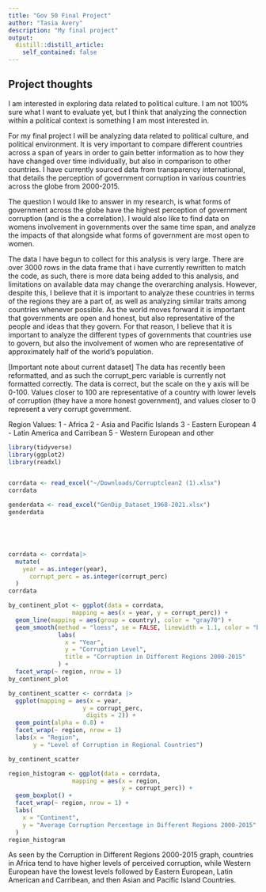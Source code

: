 ```yaml
---
title: "Gov 50 Final Project"
author: "Tasia Avery"
description: "My final project"
output:
  distill::distill_article:
    self_contained: false
---
```




## Project thoughts

I am interested in exploring data related to political culture. I am not 100% sure what I want to evaluate yet, but I think that analyzing the connection within a political context is something I am most interested in. 


For my final project I will be analyzing data related to political culture, and political environment. It is very important to compare different countries across a span of years in order to gain better information as to how they have changed over time individually, but also in comparison to other countries. I have currently sourced data from transparency international, that details the perception of government corruption in various countries across the globe from 2000-2015. 

The question I would like to answer in my research, is what forms of government across the globe have the highest perception of government corruption (and is the a correlation). I would also like to find data on womens involvement in governments over the same time span, and analyze the impacts of that alongside what forms of government are most open to women. 

The data I have begun to collect for this analysis is very large. There are over 3000 rows in the data frame that i have currently rewritten to match the code, as such, there is more data being added to this analysis, and limitations on available data may change the overarching analysis. However, despite this, I believe that it is important to analyze these countries in terms of the regions they are a part of, as well as analyzing similar traits among countries whenever possible. As the world moves forward it is important that governments are open and honest, but also representative of the people and ideas that they govern. For that reason, I believe that it is important to analyze the different types of governments that countries use to govern, but also the involvement of women who are representative of approximately half of the world's population. 

[Important note about current dataset] The data has recently been reformatted, and as such the corrupt_perc variable is currently not formatted correctly. The data is correct, but the scale on the y axis will be 0-100. Values closer to 100 are representative of a country with lower levels of corruption (they have a more honest government), and values closer to 0 represent a very corrupt government.

Region Values:
1 - Africa
2 - Asia and Pacific Islands
3 - Eastern European 
4 - Latin America and Carribean
5 - Western European and other 
```r
library(tidyverse)
library(ggplot2)
library(readxl)


corrdata <- read_excel("~/Downloads/Corruptclean2 (1).xlsx")
corrdata

genderdata <- read_excel("GenDip_Dataset_1968-2021.xlsx")
genderdata





corrdata <- corrdata|>
  mutate(
    year = as.integer(year), 
      corrupt_perc = as.integer(corrupt_perc)
  )
corrdata
```





```r
by_continent_plot <- ggplot(data = corrdata,
                  mapping = aes(x = year, y = corrupt_perc)) +
  geom_line(mapping = aes(group = country), color = "gray70") + 
  geom_smooth(method = "loess", se = FALSE, linewidth = 1.1, color = "blue") +
              labs(
                x = "Year",
                y = "Corruption Level",
                title = "Corruption in Different Regions 2000-2015"
              ) +
  facet_wrap(~ region, nrow = 1)
by_continent_plot

by_continent_scatter <- corrdata |>
  ggplot(mapping = aes(x = year,
                     y = corrupt_perc,
                      digits = 2)) +
  geom_point(alpha = 0.8) +
  facet_wrap(~ region, nrow = 1)
  labs(x = "Region",
       y = "Level of Corruption in Regional Countries")

by_continent_scatter

region_histogram <- ggplot(data = corrdata,
                  mapping = aes(x = region,
                                y = corrupt_perc)) +
  geom_boxplot() +
  facet_wrap(~ region, nrow = 1) +
  labs(
    x = "Continent",
    y = "Average Corruption Percentage in Different Regions 2000-2015"
  )
region_histogram
```




As seen by the Corruption in Different Regions 2000-2015 graph, countries in Africa tend to have higher levels of perceived corruption, while Western European have the lowest levels followed by Eastern European, Latin American and Carribean, and then Asian and Pacific Island Countries. 





